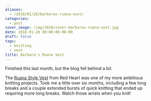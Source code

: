 ```yaml
---
aliases:
  - /2018/01/28/barbaras-ruana-vest/
categories:
  - post
cover_image: /img/2018/cover-barbaras-ruana-vest.jpg
date: 2018-01-28 00:00:00-08:00
draft: false
tags:
  - knitting
  - vest
title: Barbara's Ruana Vest
---
```


Finished this last month, but the blog fell behind a bit.

The [Ruana Style Vest][] from Red Heart was one of my more ambitious knitting projects. Took me a little over
six months, including a few long breaks and a couple extended bursts of quick knitting that ended up requiring
more long breaks. Watch those wrists when you knit!

[Ruana Style Vest]: http://www.redheart.com/free-patterns/ruana-style-vest
